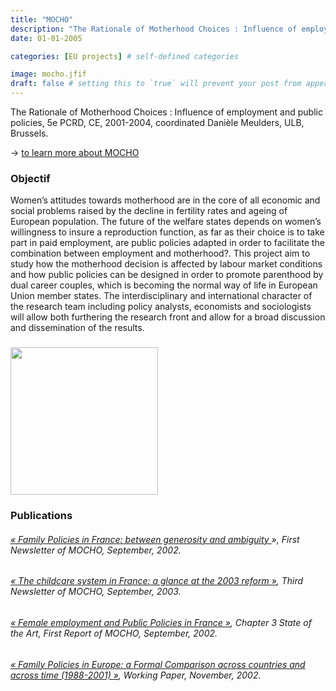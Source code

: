 ```yaml
---
title: "MOCHO"
description: "The Rationale of Motherhood Choices : Influence of employment and public policies"
date: 01-01-2005

categories: [EU projects] # self-defined categories

image: mocho.jfif
draft: false # setting this to `true` will prevent your post from appearing on your listing page until you're ready!
---
```


The Rationale of Motherhood Choices : Influence of employment and public policies, 5e PCRD, CE, 2001-2004, coordinated Danièle Meulders, ULB, Brussels.

-\> [to learn more about MOCHO](https://cordis.europa.eu/project/id/HPSE-CT-2001-00096)

### **Objectif**

Women's attitudes towards motherhood are in the core of all economic and social problems raised by the decline in fertility rates and ageing of European population. The future of the welfare states depends on women's willingness to insure a reproduction function, as far as their choice is to take part in paid employment, are public policies adapted in order to facilitate the combination between employment and motherhood?. This project aim to study how the motherhood decision is affected by labour market conditions and how public policies can be designed in order to promote parenthood by dual career couples, which is becoming the normal way of life in European Union member states. The interdisciplinary and international character of the research team including policy analysts, economists and sociologists will allow both furthering the research front and allow for a broad discussion and dissemination of the results.

### ![](images/paste-CCB84675.png){width="236"}

### Publications

###### [« Family Policies in France: between generosity and ambiguity ](http://www.ulb.ac.be/soco/mocho/)», *First Newsletter of MOCHO*, September, 2002.

###### [« The childcare system in France: a glance at the 2003 reform »](file:///D:/Appdata/Download/-%09http:/www.ulb.ac.be/soco/mocho/), *Third Newsletter of MOCHO*, September, 2003.

###### [« Female employment and Public Policies in France »](http://www.ulb.ac.be/soco/mocho/), Chapter 3 *State of the Art*, First Report of MOCHO, September, 2002.

###### [« Family Policies in Europe: a Formal Comparison across countries and across time (1988-2001) »](http://www.ulb.ac.be/soco/mocho/), *Working Paper*, November, 2002.

